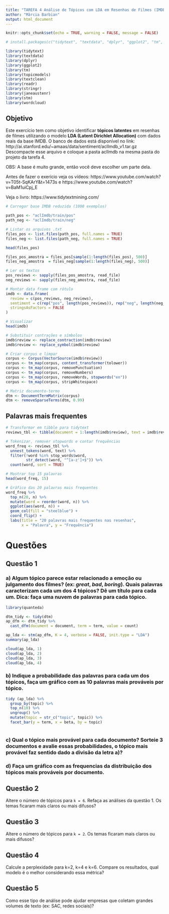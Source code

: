 ---
title: "TAREFA 4 Análise de Tópicos com LDA em Resenhas de Filmes (IMDB) - Análise Multivariada"
author: "Márcia Barbian"
output: html_document
---

```{r setup, include=FALSE}
knitr::opts_chunk$set(echo = TRUE, warning = FALSE, message = FALSE)
```

```{r}
# install.packages(c("tidytext", "textdata", "dplyr", "ggplot2", "tm", "topicmodels", "textclean"))

library(tidytext)
library(textdata)
library(dplyr)
library(ggplot2)
library(tm)
library(topicmodels)
library(textclean)
library(readr)
library(stringr)
library(janeaustenr)
library(stm)
library(wordcloud)
```


## Objetivo

Este exercício tem como objetivo identificar **tópicos latentes** em resenhas de filmes utilizando o modelo **LDA (Latent Dirichlet Allocation)** com dados reais da base IMDB. O banco de dados está disponível no link: http://ai.stanford.edu/~amaas/data/sentiment/aclImdb_v1.tar.gz
Descompacte esse arquivo e coloque a pasta aclImdb na mesma pasta do projeto da tarefa 4.

OBS: A base é muito grande, então você deve escolher um parte dela.


Antes de fazer o exerício veja os vídeos: https://www.youtube.com/watch?v=T05t-SqKArY&t=1473s e https://www.youtube.com/watch?v=BaM1uiCpj_E

Veja o livro: https://www.tidytextmining.com/

```{r}
# Carregar base IMDB reduzida (1000 exemplos)

path_pos <- "aclImdb/train/pos"
path_neg <- "aclImdb/train/neg"

# Listar os arquivos .txt
files_pos <- list.files(path_pos, full.names = TRUE)
files_neg <- list.files(path_neg, full.names = TRUE)

head(files_pos)

files_pos_amostra = files_pos[sample(1:length(files_pos), 500)]
files_neg_amostra  = files_neg[sample(1:length(files_neg), 500)]

# Ler os textos
pos_reviews <- sapply(files_pos_amostra, read_file)
neg_reviews <- sapply(files_neg_amostra, read_file)

# Montar data frame com rótulo
imdb <- data.frame(
  review = c(pos_reviews, neg_reviews),
  sentiment = c(rep("pos", length(pos_reviews)), rep("neg", length(neg_reviews))),
  stringsAsFactors = FALSE
)

# Visualizar
head(imdb)

```

```{r}
# Substituir contrações e símbolos
imdb$review <- replace_contraction(imdb$review)
imdb$review <- replace_symbol(imdb$review)

# Criar corpus e limpar
corpus <- Corpus(VectorSource(imdb$review))
corpus <- tm_map(corpus, content_transformer(tolower))
corpus <- tm_map(corpus, removePunctuation)
corpus <- tm_map(corpus, removeNumbers)
corpus <- tm_map(corpus, removeWords, stopwords("en"))
corpus <- tm_map(corpus, stripWhitespace)

# Matriz documento-termo
dtm <- DocumentTermMatrix(corpus)
dtm <- removeSparseTerms(dtm, 0.99)
```

## Palavras mais frequentes

```{r}

# Transformar em tibble para tidytext
reviews_tbl <- tibble(document = 1:length(imdb$review), text = imdb$review)

# Tokenizar, remover stopwords e contar frequências
word_freq <- reviews_tbl %>%
  unnest_tokens(word, text) %>%
  filter(!word %in% stop_words$word,
         str_detect(word, "^[a-z']+$")) %>%
  count(word, sort = TRUE)

# Mostrar top 15 palavras
head(word_freq, 15)

# Gráfico das 20 palavras mais frequentes
word_freq %>%
  top_n(20, n) %>%
  mutate(word = reorder(word, n)) %>%
  ggplot(aes(word, n)) +
  geom_col(fill = "steelblue") +
  coord_flip() +
  labs(title = "20 palavras mais frequentes nas resenhas",
       x = "Palavra", y = "Frequência")

```


# Questões


## Questão 1 

### a) Algum tópico parece estar relacionado a emoção ou julgamento dos filmes? (ex: *great*, *bad*, *boring*).  Quais palavras caracterizam cada um dos 4 tópicos? Dê um título para cada um. Dica: faça uma nuvem de palavras para cada tópico.

```{r}
library(quanteda)

dtm_tidy <- tidy(dtm) 
ap_dfm <- dtm_tidy %>%
  cast_dfm(document = document, term = term, value = count)

ap_lda <- stm(ap_dfm, K = 4, verbose = FALSE, init.type = "LDA")
summary(ap_lda)

cloud(ap_lda, 1)
cloud(ap_lda, 2)
cloud(ap_lda, 3)
cloud(ap_lda, 4)

```


### b) Indique a probabilidade das palavras para cada um dos tópicos, faça um gráfico com as 10 palavras mais prováveis por tópico.

```{r}

tidy (ap_lda) %>%
  group_by(topic) %>%
  top_n(10) %>%
  ungroup() %>%
  mutate(topic = str_c("topic", topic)) %>%
  facet_bar(y = term, x = beta, by = topic)
  
```


### c) Qual o tópico mais provável para cada documento? Sorteie 3 documentos e avalie essas probabilidades, o tópico mais provável faz sentido dado a divisão da letra a)?

### d) Faça um gráfico com as frequencias da distribuição dos tópicos mais prováveis por documento.


## Questão 2
Altere o número de tópicos para `k = 6`. Refaça as análises da questão 1. Os temas ficaram mais claros ou mais difusos?  

## Questão 3
Altere o número de tópicos para `k = 2`. Os temas ficaram mais claros ou mais difusos?  

## Questão 4
Calcule a perplexidade para k=2, k=4 e k=6. Compare os resultados, qual modelo é o melhor considerando essa métrica? 

## Questão 5
Como esse tipo de análise pode ajudar empresas que coletam grandes volumes de texto (ex: SAC, redes sociais)?  



